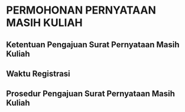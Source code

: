 # PERMOHONAN PERNYATAAN MASIH KULIAH

## Ketentuan Pengajuan Surat Pernyataan Masih Kuliah

## Waktu Registrasi

## Prosedur Pengajuan Surat Pernyataan Masih Kuliah

